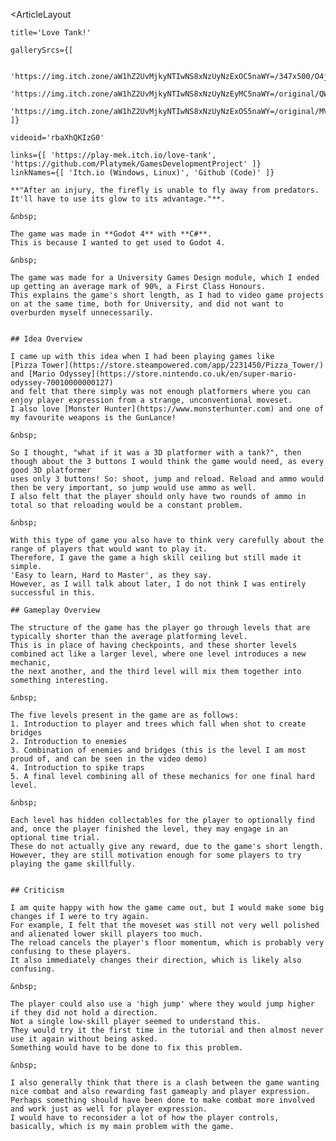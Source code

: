 

<ArticleLayout 

    title='Love Tank!'

    gallerySrcs={[

        'https://img.itch.zone/aW1hZ2UvMjkyNTIwNS8xNzUyNzExOC5naWY=/347x500/O4jAcg.gif',
        'https://img.itch.zone/aW1hZ2UvMjkyNTIwNS8xNzUyNzEyMC5naWY=/original/QWmqpi.gif',
        'https://img.itch.zone/aW1hZ2UvMjkyNTIwNS8xNzUyNzExOS5naWY=/original/MVAbH9.gif',
    ]}

    videoid='rbaXhQKIzG0'

    links={[ 'https://play-mek.itch.io/love-tank', 'https://github.com/Platymek/GamesDevelopmentProject' ]}
    linkNames={[ 'Itch.io (Windows, Linux)', 'Github (Code)' ]}
>
    **"After an injury, the firefly is unable to fly away from predators. It'll have to use its glow to its advantage."**.

    &nbsp;  

    The game was made in **Godot 4** with **C#**.
    This is because I wanted to get used to Godot 4.

    &nbsp;  

    The game was made for a University Games Design module, which I ended up getting an average mark of 90%, a First Class Honours.
    This explains the game's short length, as I had to video game projects on at the same time, both for University, and did not want to overburden myself unnecessarily.


    ## Idea Overview

    I came up with this idea when I had been playing games like 
    [Pizza Tower](https://store.steampowered.com/app/2231450/Pizza_Tower/) 
    and [Mario Odyssey](https://store.nintendo.co.uk/en/super-mario-odyssey-70010000000127)
    and felt that there simply was not enough platformers where you can enjoy player expression from a strange, unconventional moveset.
    I also love [Monster Hunter](https://www.monsterhunter.com) and one of my favourite weapons is the GunLance!

    &nbsp;  
    
    So I thought, "what if it was a 3D platformer with a tank?", then though about the 3 buttons I would think the game would need, as every good 3D platformer
    uses only 3 buttons! So: shoot, jump and reload. Reload and ammo would then be very important, so jump would use ammo as well.
    I also felt that the player should only have two rounds of ammo in total so that reloading would be a constant problem.

    &nbsp;  

    With this type of game you also have to think very carefully about the range of players that would want to play it.
    Therefore, I gave the game a high skill ceiling but still made it simple.
    'Easy to learn, Hard to Master', as they say.
    However, as I will talk about later, I do not think I was entirely successful in this.
    
    ## Gameplay Overview

    The structure of the game has the player go through levels that are typically shorter than the average platforming level.
    This is in place of having checkpoints, and these shorter levels combined act like a larger level, where one level introduces a new mechanic,
    the next another, and the third level will mix them together into something interesting.

    &nbsp;  

    The five levels present in the game are as follows:
    1. Introduction to player and trees which fall when shot to create bridges
    2. Introduction to enemies
    3. Combination of enemies and bridges (this is the level I am most proud of, and can be seen in the video demo)
    4. Introduction to spike traps
    5. A final level combining all of these mechanics for one final hard level.

    &nbsp;  

    Each level has hidden collectables for the player to optionally find and, once the player finished the level, they may engage in an optional time trial.
    These do not actually give any reward, due to the game's short length.
    However, they are still motivation enough for some players to try playing the game skillfully.


    ## Criticism

    I am quite happy with how the game came out, but I would make some big changes if I were to try again.
    For example, I felt that the moveset was still not very well polished and alienated lower skill players too much.
    The reload cancels the player's floor momentum, which is probably very confusing to these players.
    It also immediately changes their direction, which is likely also confusing.

    &nbsp;  

    The player could also use a 'high jump' where they would jump higher if they did not hold a direction.
    Not a single low-skill player seemed to understand this.
    They would try it the first time in the tutorial and then almost never use it again without being asked.
    Something would have to be done to fix this problem.

    &nbsp;  

    I also generally think that there is a clash between the game wanting nice combat and also rewarding fast gameaply and player expression.
    Perhaps something should have been done to make combat more involved and work just as well for player expression.
    I would have to reconsider a lot of how the player controls, basically, which is my main problem with the game.

</ArticleLayout>

